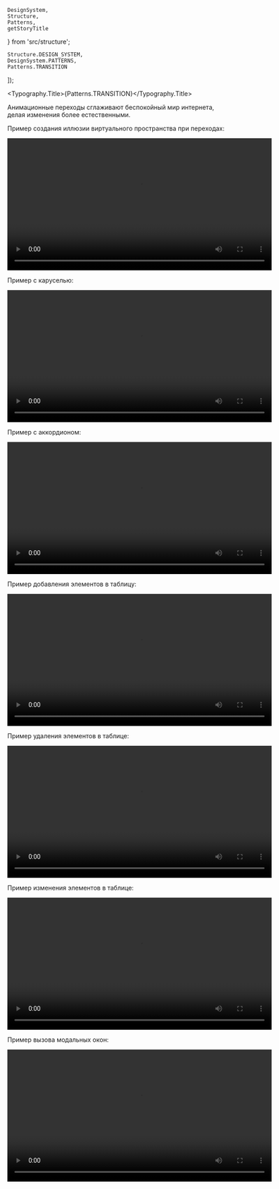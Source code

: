 
    DesignSystem,
    Structure,
    Patterns,
    getStoryTitle
} from 'src/structure';

    Structure.DESIGN_SYSTEM,
    DesignSystem.PATTERNS,
    Patterns.TRANSITION
]);

<Meta title={title} />

<Typography.Title>{Patterns.TRANSITION}</Typography.Title>

Анимационные переходы сглаживают беспокойный мир интернета, делая изменения более естественными.

Пример создания иллюзии виртуального пространства при переходах:

<video width="600" height="300" controls="controls" loop>
    <source src="./stories/system/patterns/transition/slide.mp4" type="video/mp4" />
</video>

Пример с каруселью:

<video width="600" height="300" controls="controls" loop>
    <source src="./stories/system/patterns/transition/carusel.mp4" type="video/mp4" />
</video>

Пример с аккордионом:

<video width="600" height="300" controls="controls" loop>
    <source src="./stories/system/patterns/transition/accordion.mp4" type="video/mp4" />
</video>

Пример добавления элементов в таблицу:

<video width="600" height="300" controls="controls" loop>
    <source src="./stories/system/patterns/transition/adding.mp4" type="video/mp4" />
</video>

Пример удаления элементов в таблице:

<video width="600" height="300" controls="controls" loop>
    <source src="./stories/system/patterns/transition/deleting.mp4" type="video/mp4" />
</video>

Пример изменения элементов в таблице:

<video width="600" height="300" controls="controls" loop>
    <source src="./stories/system/patterns/transition/deleting.mp4" type="video/mp4" />
</video>

Пример вызова модальных окон:

<video width="600" height="300" controls="controls" loop>
    <source src="./stories/system/patterns/transition/modals.mp4" type="video/mp4" />
</video>
